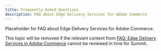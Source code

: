 ```yaml
---
title: Frequently Asked Questions
description: FAQ about Edge Delivery Services for Adobe Commerce
---
```


Placeholder for FAQ about Edge Delivery Services for Adobe Commerce.

This topic will be removed if the relevant content from [FAQ: Edge Delivery Services in Adobe Commerce](https://adobe.sharepoint.com/:w:/r/sites/MG/pm/_layouts/15/Doc.aspx?sourcedoc=%7B7C1460AA-088D-4078-87C2-5E546590450C%7D&file=Master%20FAQ.docx&action=default&mobileredirect=true&DefaultItemOpen=1&ct=1710177898203&wdOrigin=OFFICECOM-WEB.MAIN.EDGEWORTH&cid=f9d13ca3-e716-46d5-bbb4-5ddcf97db6a1&wdPreviousSessionSrc=HarmonyWeb&wdPreviousSession=6fc75c8a-653b-4f52-924c-a358746aef15) cannot be reviewed in time for Summit.
